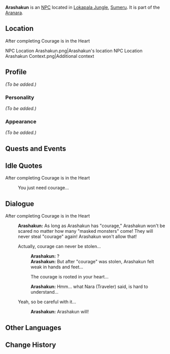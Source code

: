 {{Meta
<!-- Remove this template after adding the missing info -->
|missing_NPC_profile  = yes
}}
{{Character Infobox
|type             = NPC
|image            = NPC Arashakun.png
|region           = Sumeru
|affiliation      = Aranara
|title            = 

|ancestry         = <!-- Clan/family -->
|father           = 
|mother           = 
|spouse           = 
|sibling          = 
|child            = 
|relative         = 

|dialoguereward   = 
}}
'''Arashakun''' is an [[NPC]] located in [[Lokapala Jungle]], [[Sumeru]]. It is part of the [[Aranara]].

==Location==
;After completing Courage is in the Heart
<gallery>
NPC Location Arashakun.png|Arashakun's location
NPC Location Arashakun Context.png|Additional context
</gallery>

==Profile==
''(To be added.)''

===Personality===
''(To be added.)''

===Appearance===
''(To be added.)''

==Quests and Events==
{{Quests and Events}}

==Idle Quotes==
;After completing Courage is in the Heart
{{Dialogue start}}
: {{DIcon|Idle}} You just need courage...
{{Dialogue end}}

==Dialogue==
;After completing Courage is in the Heart
{{Dialogue start}}
:'''Arashakun:''' As long as Arashakun has "courage," Arashakun won't be scared no matter how many "masked monsters" come! They will never steal "courage" again! Arashakun won't allow that!
:{{DIcon}} Actually, courage can never be stolen...
::'''Arashakun:''' ?
::'''Arashakun:''' But after "courage" was stolen, Arashakun felt weak in hands and feet...
::{{DIcon}} The courage is rooted in your heart...
::'''Arashakun:''' Hmm... what Nara (Traveler) said, is hard to understand...
:{{DIcon}} Yeah, so be careful with it...
::'''Arashakun:''' Arashakun will!
{{Dialogue end}}
<!--
==Trivia==
* 
-->
==Other Languages==
{{Other Languages
|default_hidden = 1
|en      = Arashakun
|zhs     = 兰沙恭
|zhs_rm  = Lánshāgōng
|zht     = 蘭沙恭
|zht_rm  = Lánshāgōng
|ja      = アランシャクン
|ja_rm   = Aranshakun
|ko      = 아란샤쿤
|ko_rm   = Aransyakun
|es      = Arashakun
|fr      = Arashakun
|ru      = Арашакун
|th      = Arashakun
|vi      = Arashakun
|de      = Arashakun
|id      = Arashakun
|pt      = Arashakun
|tr      = Arashakun
|it      = Arashakun
}}

==Change History==
{{Change History|3.0}}
<!--
==References==
{{Reflist}}
-->